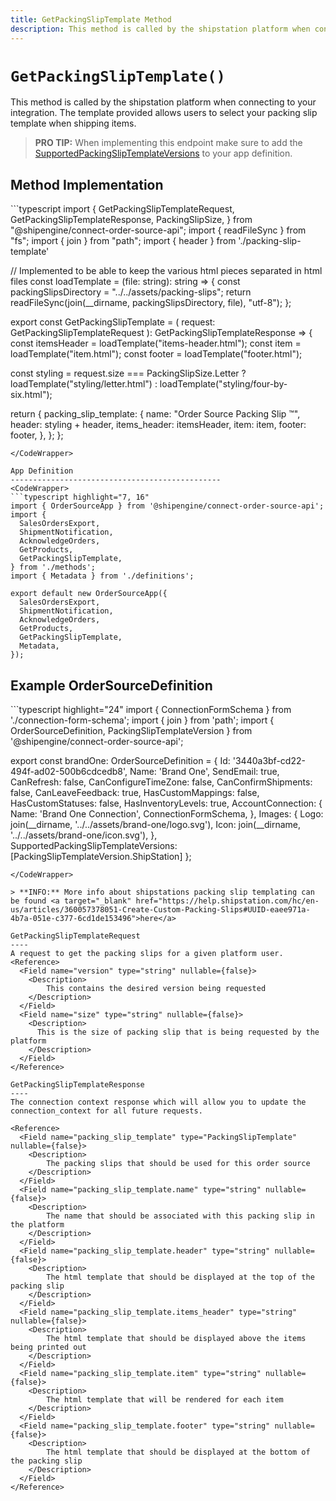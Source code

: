 ```yaml
---
title: GetPackingSlipTemplate Method
description: This method is called by the shipstation platform when connecting to your integration. The template provided allows users to select your packing slip template when shipping items.
---
```


`GetPackingSlipTemplate()`
===========================
This method is called by the shipstation platform when connecting to your integration. 
The template provided allows users to select your packing slip template when shipping items.

> **PRO TIP:** When implementing this endpoint make sure to add the <a href="/docs/app-definition/order-source#supportedpackingsliptemplateversions-nullable-string">SupportedPackingSlipTemplateVersions</a> to your app definition.


Method Implementation
-----------------------------------------------
<CodeWrapper>
```typescript
import {
  GetPackingSlipTemplateRequest,
  GetPackingSlipTemplateResponse,
  PackingSlipSize,
} from "@shipengine/connect-order-source-api";
import { readFileSync } from "fs";
import { join } from "path";
import { header } from './packing-slip-template'

// Implemented to be able to keep the various html pieces separated in html files
const loadTemplate = (file: string): string => {
  const packingSlipsDirectory = "../../assets/packing-slips";
  return readFileSync(join(__dirname, packingSlipsDirectory, file), "utf-8");
};

export const GetPackingSlipTemplate = (
  request: GetPackingSlipTemplateRequest
): GetPackingSlipTemplateResponse => {
  const itemsHeader = loadTemplate("items-header.html");
  const item = loadTemplate("item.html");
  const footer = loadTemplate("footer.html");

  const styling =
    request.size === PackingSlipSize.Letter
      ? loadTemplate("styling/letter.html")
      : loadTemplate("styling/four-by-six.html");

  return {
    packing_slip_template: {
      name: "Order Source Packing Slip ™",
      header: styling + header,
      items_header: itemsHeader,
      item: item,
      footer: footer,
    },
  };
};
```
</CodeWrapper>

App Definition
-----------------------------------------------
<CodeWrapper>
```typescript highlight="7, 16"
import { OrderSourceApp } from '@shipengine/connect-order-source-api';
import {
  SalesOrdersExport,
  ShipmentNotification,
  AcknowledgeOrders,
  GetProducts,
  GetPackingSlipTemplate,
} from './methods';
import { Metadata } from './definitions';

export default new OrderSourceApp({
  SalesOrdersExport,
  ShipmentNotification,
  AcknowledgeOrders,
  GetProducts,
  GetPackingSlipTemplate,
  Metadata,
});
```
</CodeWrapper>

Example OrderSourceDefinition
-----------------------------------------------
<CodeWrapper>
```typescript highlight="24"
import { ConnectionFormSchema } from './connection-form-schema';
import { join } from 'path';
import { OrderSourceDefinition, PackingSlipTemplateVersion } from '@shipengine/connect-order-source-api';

export const brandOne: OrderSourceDefinition = {
  Id: '3440a3bf-cd22-494f-ad02-500b6cdcedb8',
  Name: 'Brand One',
  SendEmail: true,
  CanRefresh: false,
  CanConfigureTimeZone: false,
  CanConfirmShipments: false,
  CanLeaveFeedback: true,
  HasCustomMappings: false,
  HasCustomStatuses: false,
  HasInventoryLevels: true,
  AccountConnection: {
    Name: 'Brand One Connection',
    ConnectionFormSchema,
  },
  Images: {
    Logo: join(__dirname, '../../assets/brand-one/logo.svg'),
    Icon: join(__dirname, '../../assets/brand-one/icon.svg'),
  },
  SupportedPackingSlipTemplateVersions: [PackingSlipTemplateVersion.ShipStation]
};
```
</CodeWrapper>

> **INFO:** More info about shipstations packing slip templating can be found <a target="_blank" href="https://help.shipstation.com/hc/en-us/articles/360057378051-Create-Custom-Packing-Slips#UUID-eaee971a-4b7a-051e-c377-6cd1de153496">here</a>

GetPackingSlipTemplateRequest
----
A request to get the packing slips for a given platform user.
<Reference>
  <Field name="version" type="string" nullable={false}>
    <Description>
        This contains the desired version being requested
    </Description>
  </Field>
  <Field name="size" type="string" nullable={false}>
    <Description>
      This is the size of packing slip that is being requested by the platform
    </Description>
  </Field>
</Reference>

GetPackingSlipTemplateResponse
----
The connection context response which will allow you to update the connection_context for all future requests.

<Reference>
  <Field name="packing_slip_template" type="PackingSlipTemplate" nullable={false}>
    <Description>
        The packing slips that should be used for this order source
    </Description>
  </Field>
  <Field name="packing_slip_template.name" type="string" nullable={false}>
    <Description>
        The name that should be associated with this packing slip in the platform
    </Description>
  </Field>
  <Field name="packing_slip_template.header" type="string" nullable={false}>
    <Description>
        The html template that should be displayed at the top of the packing slip
    </Description>
  </Field>
  <Field name="packing_slip_template.items_header" type="string" nullable={false}>
    <Description>
        The html template that should be displayed above the items being printed out
    </Description>
  </Field>
  <Field name="packing_slip_template.item" type="string" nullable={false}>
    <Description>
        The html template that will be rendered for each item
    </Description>
  </Field>
  <Field name="packing_slip_template.footer" type="string" nullable={false}>
    <Description>
        The html template that should be displayed at the bottom of the packing slip
    </Description>
  </Field>
</Reference>
